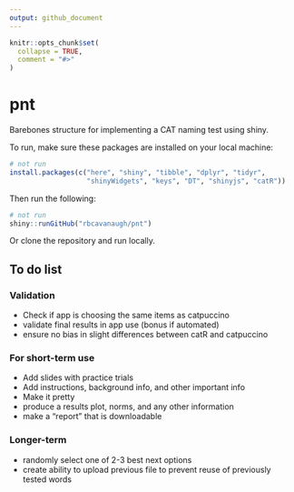 ```yaml
---
output: github_document
---
```


<!-- README.md is generated from README.Rmd. Please edit that file -->

```r
knitr::opts_chunk$set(
  collapse = TRUE,
  comment = "#>"
)
```

# pnt

<!-- badges: start -->
<!-- badges: end -->

Barebones structure for implementing a CAT naming test using shiny.

To run, make sure these packages are installed on your local machine:

```r
# not run
install.packages(c("here", "shiny", "tibble", "dplyr", "tidyr",
                   "shinyWidgets", "keys", "DT", "shinyjs", "catR"))

```

Then run the following:

```r
# not run
shiny::runGitHub("rbcavanaugh/pnt")
```

Or clone the repository and run locally. 

## To do list

### Validation

- Check if app is choosing the same items as catpuccino
- validate final results in app use (bonus if automated)
- ensure no bias in slight differences between catR and catpuccino

### For short-term use

- Add slides with practice trials
- Add instructions, background info, and other important info
- Make it pretty
- produce a results plot, norms, and any other information
- make a "report" that is downloadable

### Longer-term

- randomly select one of 2-3 best next options
- create ability to upload previous file to prevent reuse of previously tested words
